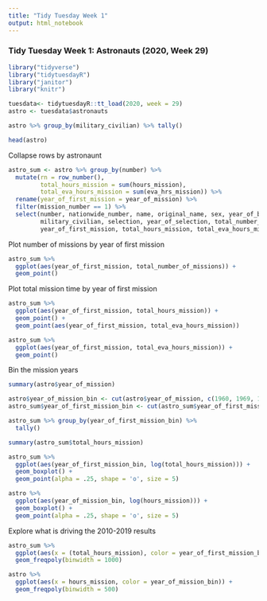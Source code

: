 ```yaml
---
title: "Tidy Tuesday Week 1"
output: html_notebook 
---
```


### Tidy Tuesday Week 1: Astronauts (2020, Week 29)


```r
library("tidyverse")
library("tidytuesdayR")
library("janitor")
library("knitr")

```

```r
tuesdata<- tidytuesdayR::tt_load(2020, week = 29)
astro <- tuesdata$astronauts 

```

```r
astro %>% group_by(military_civilian) %>% tally()
```

```r
head(astro)
```

Collapse rows by astronaunt 
```r

astro_sum <- astro %>% group_by(number) %>%  
  mutate(rn = row_number(),
         total_hours_mission = sum(hours_mission), 
         total_eva_hours_mission = sum(eva_hrs_mission)) %>% 
  rename(year_of_first_mission = year_of_mission) %>% 
  filter(mission_number == 1) %>% 
  select(number, nationwide_number, name, original_name, sex, year_of_birth, nationality, 
         military_civilian, selection, year_of_selection, total_number_of_missions, occupation, 
         year_of_first_mission, total_hours_mission, total_eva_hours_mission)


```

Plot number of missions by year of first mission 

```r
astro_sum %>% 
  ggplot(aes(year_of_first_mission, total_number_of_missions)) +
  geom_point()
```

Plot total mission time by year of first mission 

```r
astro_sum %>% 
  ggplot(aes(year_of_first_mission, total_hours_mission)) +
  geom_point() + 
  geom_point(aes(year_of_first_mission, total_eva_hours_mission))
```

```r
astro_sum %>% 
  ggplot(aes(year_of_first_mission, total_eva_hours_mission)) +
  geom_point()
```

Bin the mission years 

```r
summary(astro$year_of_mission)
```

```r
astro$year_of_mission_bin <- cut(astro$year_of_mission, c(1960, 1969, 1979, 1989, 1999, 2009, 2019 ), labels = c('1960-1969', '1970-1979', '1980-1989', '1990-1999', '2000-2009', '2010-2019'))
astro_sum$year_of_first_mission_bin <- cut(astro_sum$year_of_first_mission, c(1960, 1969, 1979, 1989, 1999, 2009, 2020 ), labels = c('1960-1969', '1970-1979', '1980-1989', '1990-1999', '2000-2009', '2010-2019'))
```

```r
astro_sum %>% group_by(year_of_first_mission_bin) %>% 
  tally()
```

```r
summary(astro_sum$total_hours_mission)
```

```r
astro_sum %>% 
  ggplot(aes(year_of_first_mission_bin, log(total_hours_mission))) + 
  geom_boxplot() + 
  geom_point(alpha = .25, shape = 'o', size = 5)
```

```r
astro %>% 
  ggplot(aes(year_of_mission_bin, log(hours_mission))) +
  geom_boxplot() + 
  geom_point(alpha = .25, shape = 'o', size = 5)
```

Explore what is driving the 2010-2019 results 

```r
astro_sum %>% 
  ggplot(aes(x = (total_hours_mission), color = year_of_first_mission_bin)) + 
  geom_freqpoly(binwidth = 1000)
```

```r
astro %>% 
  ggplot(aes(x = hours_mission, color = year_of_mission_bin)) + 
  geom_freqpoly(binwidth = 500)
```

